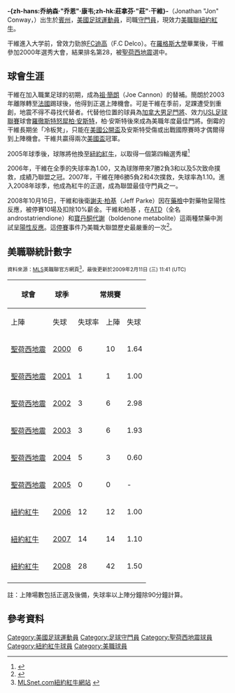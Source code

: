 {{NoteTA
|T=zh-hans:乔恩·康韦;zh-hk:莊·干維;
|1=zh-hans:乔恩·康韦;zh-hk:莊·干維;
|2=zh-hans:帕特·昂斯塔德;zh-hk:柏·安斯特;
|3=zh-hans:康韦;zh-hk:干維;
}}
{{Football player infobox| playername=莊·干維<BR> Jon Conway
| fullname = Jonathan Conway
| nickname = 
| image =[[File:Jon_Conway_TFC_2010.jpg|200px]]
| dateofbirth = {{birth date and age|1977|5|6}}
| cityofbirth = [[賓夕法尼亞州|賓夕法尼亞州]] [[美迪亞市|美迪亞市]]
| countryofbirth = [[美國|美國]]
| height = {{height|ft=6|in=6}}
| currentclub  = [[紐約紅牛|紐約紅牛]]
| clubnumber = 18
| position = [[守門員|守門員]]
| youthyears = 1996-99
| youthclubs = [[羅格斯|羅格斯]]
| years = 2000-05<br/>2006-
| clubs = [[聖荷西地震|聖荷西地震]]<br/>[[紐約紅牛|紐約紅牛]]
| caps(goals) = 18 {{0}}(0)<br/> 54 {{0}}(0)
| nationalyears = 
| nationalteam = 
| nationalcaps(goals) = 
| pcupdate = 12 January 2008
| ntupdate = 1 December 2006
}}

'''-{zh-hans:乔纳森·"乔恩"·康韦;zh-hk:莊拿芬·"莊"·干維}-'''（Jonathan "Jon" Conway，{{bd|1977年|5月6日|catIdx=Conway, Jon}}）出生於[[賓州|賓州]]，[[美國|美國]][[足球運動員|足球運動員]]，司職[[守門員|守門員]]，現效力[[美職聯|美職聯]][[紐約紅牛|紐約紅牛]]。

干維進入大学前，曾效力勁旅[[FC迪高|FC迪高]]（F.C Delco）。在[[羅格斯大學|羅格斯大學]]畢業後，干維參加2000年選秀大會，結果排名第28，被[[聖荷西地震|聖荷西地震]]選中。

==球會生涯==
干維在加入職業足球的初期，成為[[祖·簡朗|祖·簡朗]]（Joe Cannon）的替補。簡朗於2003年離隊轉至[[法國|法國]]踢球後，他得到正選上陣機會。可是干維在季前，足踝遭受到重創，地震不得不尋找代替者。代替他位置的球員為[[加拿大男足|加拿大男足]][[門將|門將]]、效力[[USL足球聯賽|USL足球聯賽]]球會[[羅徹斯特怒犀|羅徹斯特怒犀]][[柏·安斯特|柏·安斯特]]，柏·安斯特後來成為美職年度最佳門將。倒霉的干維長期坐「冷板凳」，只能在[[美國公開盃|美國公開盃]]及安斯特受傷或出戰國際賽時才偶爾得到上陣機會。干維共贏得兩次[[美國盃|美國盃]]冠軍。

2005年球季後，球隊將他換至[[紐約紅牛|紐約紅牛]]，以取得一個第四輪選秀權<ref>{{cite news
|url=http://soccernet.espn.go.com/news/story?id=351282&cc=5901
|publisher=ESPNsoccernet News Services
|title=Quakes trade G Conway to MetroStars
|date=December 5, 2005
|accessdate=2008-12-27
|archive-date=2008-05-18
|archive-url=https://web.archive.org/web/20080518011221/http://soccernet.espn.go.com/news/story?id=351282&cc=5901
|dead-url=no
}}</ref>

2006年，干維在全季的失球率為1.00，又為球隊帶來7勝2負3和以及5次致命撲救，成績乃聯盟之冠。2007年，干維在陣6勝5負2和4次撲救，失球率為1.10。進入2008年球季，他成為紅牛的正選，成為聯盟最佳守門員之一。

2008年10月16日，干維和後衛[[謝夫·柏基|謝夫·柏基]]（Jeff Parke）因在[[藥檢|藥檢]]中對藥物呈陽性反應，被停賽10場及扣除10%薪金。干維和柏基<!--在[[維他命|維他命]]店中購買[[藥物|藥物]]後-->，在[[ATD|ATD]]（全名androstatriendione）和[[寶丹酮代謝|寶丹酮代謝]]（boldenone metabolite）這兩種禁藥中測試呈[[陽性反應|陽性反應]]。這[[停賽|停賽]]事件乃美職大聯盟歷史最嚴重的一次<ref>{{Cite web |url=http://www.soccerbyives.net/soccer_by_ives/2008/10/mls-suspends-co.html#comments |title=存档副本 |accessdate=2008-12-27 |archive-date=2008-10-20 |archive-url=https://web.archive.org/web/20081020004644/http://www.soccerbyives.net/soccer_by_ives/2008/10/mls-suspends-co.html#comments |dead-url=no }}</ref>。

==美職聯統計數字==
<small>資料來源：[[MLS|MLS]]美職聯官方網頁<ref>[http://redbull.newyork.mlsnet.com/players/bio.jsp?team=t107&player=conway_j&playerId=con711928&statType=career MLSnet.com紐約紅牛網站] {{webarchive|url=https://web.archive.org/web/20090822091900/http://redbull.newyork.mlsnet.com/players/bio.jsp?team=t107&player=conway_j&playerId=con711928&statType=career |date=2009-08-22 }}</ref>，最後更新於2009年2月11日 (三) 11:41 (UTC)</small>

{| class="wikitable" style="text-align: center;"
|-
!rowspan="2"|球會
!rowspan="2"|球季
!colspan="3"|常規賽
!colspan="3"|季後賽
!colspan="3"|合計
|-
!上陣
!失球
!失球率
!上陣
!失球
!失球率
!上陣
!失球
!失球率
|-
|rowspan="1" valign="top"|[[聖荷西地震|聖荷西地震]] 
|[[2000年球季美國職業足球大聯盟|2000]]
|6||10||1.64||0||0||-||6||10||1.64
|-
|rowspan="1" valign="top"|[[聖荷西地震|聖荷西地震]] 
|[[2001年球季美國職業足球大聯盟|2001]]
|1||1||1.00||0||0||-||1||1||1.00
|-
|rowspan="1" valign="top"|[[聖荷西地震|聖荷西地震]] 
|[[2004年球季美國職業足球大聯盟|2002]]
|3||6||2.98||0||0||-||3||6||2.98
|-
|rowspan="1" valign="top"|[[聖荷西地震|聖荷西地震]] 
|[[2003年球季美國職業足球大聯盟|2003]]
|3||6||1.93||0||0||-||3||6||1.93
|-
|rowspan="1" valign="top"|[[聖荷西地震|聖荷西地震]] 
|[[2004年球季美國職業足球大聯盟|2004]]
|5||3||0.60||0||0||-||5||3||0.60
|-
|rowspan="1" valign="top"|[[聖荷西地震|聖荷西地震]] 
|[[2005年球季美國職業足球大聯盟|2005]]
|0||0||-||0||0||-||0||0||-
|-
|rowspan="1" valign="top"|[[紐約紅牛|紐約紅牛]] 
|[[2006年球季美國職業足球大聯盟|2006]]
|12||12||1.00||2||2||1.00||14||14||1.00
|-
|rowspan="1" valign="top"|[[紐約紅牛|紐約紅牛]] 
|[[2007年球季美國職業足球大聯盟|2007]]
|14||14||1.10||2||1||0.50||16||15||0.98
|-
|rowspan="1" valign="top"|[[紐約紅牛|紐約紅牛]] 
|[[2008年球季美國職業足球大聯盟|2008]]
|28||42||1.50||0||0||-||28||42||1.50
|-
|}

註：上陣場數包括正選及後備，失球率以上陣分鐘除90分鐘計算。

==參考資料==
<div class="references-small">
<references />
</div>

{{DEFAULTSORT:Conway, Jon}}
[[Category:美國足球運動員|Category:美國足球運動員]]
[[Category:足球守門員|Category:足球守門員]]
[[Category:聖荷西地震球員|Category:聖荷西地震球員]]
[[Category:紐約紅牛球員|Category:紐約紅牛球員]]
[[Category:美職球員|Category:美職球員]]